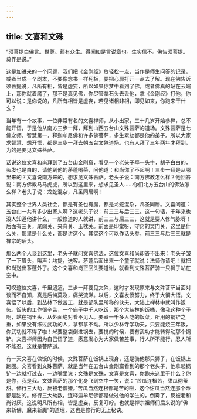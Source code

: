 ```yaml
---
---
---
```

title: 文喜和文殊
---




“须菩提白佛言。世尊。颇有众生。得闻如是言说章句。生实信不。佛告须菩提。莫作是说。”

这是加进来的一个问题，我们把《金刚经》放轻松一点，当作是师生问答的记录，或者当成一个剧本，不要像念书一样死板，要把心扉打开一点去了解。现在佛告诉须菩提说，凡所有相，皆是虚妄，所以如果你梦中看到了佛，或者佛真的站在云端上，那你就着魔了，那不是真见佛，你尽管拿石头去丢他，拿《金刚经》打他，你可以说：是你说的，凡所有相皆是虚妄，若见诸相非相，即见如来，你跑来干什么？

当年有一个故事，一位非常有名的文喜禅师，从小出家，三十几岁开始参禅，总不能开悟，于是他从南方三步一拜，拜到山西五台山文殊菩萨的道场。文殊菩萨是七佛之师，智慧第一，释迦牟尼佛和许多佛菩萨，多生累劫都是他的弟子。所以大家求智慧、想开悟，都是三步一拜去朝五台文殊道场。也有人拜了三年两年才拜到，为的是要见文殊菩萨。

话说这位文喜和尚拜到了五台山金刚窟，看见一个老头子牵一头牛，胡子白白的，头发也是白的，请他到他的茅蓬喝茶，问他道：和尚你了不起啊！三步一拜是从哪里来的？文喜说南方来的，想求见文殊菩萨。老头子说：南方佛教怎么样？他回答说：南方佛教马马虎虎，所以到这里来，想求见圣人……你们北方五台山的佛法怎么样？老头子说：龙蛇混杂，凡圣同居啊！

其实整个世界人类社会，都是有圣也有魔，都是龙蛇混杂，凡圣同居。文喜问道：五台山一共有多少出家人啊？这老头子说：前三三与后三三。这一句话，千年来也没人知道他讲什么，一般修道的人就讲，前三三与后三三，这就是要人修气脉呀！后面有三关，尾闾关、夹脊关、玉枕关。前面是印堂呀，守窍的灵门关，这里是什么关，那里是什么关，都是讲这个。其实这个可以作话头参，前三三与后三三就是禅宗的话头。

那么两个人谈到这里，老头子就问文喜佛法，这位文喜和尚却答不出来；老头子皱了一下眉头，叫声：均提，送客。茅蓬后面出来一个童子就说：法师你请吧！就把和尚送出茅蓬外了。这个文喜和尚正回头要道谢，就看到文殊菩萨骑一只狮子站在空中。

可叹这位文喜，千里迢迢，三步一拜要见文殊，这时才发现原来与文殊菩萨当面对谈而不自知，真是后悔莫及，痛哭流涕。以后，文喜发愤努力，终于大彻大悟。文喜悟了以后，到丛林下做苦工，就是部队里所称的伙夫，大陆上禅林中就叫作饭头。饭头的工作很辛苦，一个庙子中千人吃饭，那个大丛林的饭桶，像我这种个子啊，站在锅里头，从外面绝对看不见人。要煮一千多人吃的饭菜，所用的锅铲之重，如果没有练过武功的人，拿都拿不动。所以少林寺学功夫，只要能烧三年饭，你武功就不得了啦！米要整袋倒进锅去，要搅的时候，要有武功才能转得动那个锅铲。文喜禅师因为自己悟了道，愿意发心为大家做苦差事，行人所不能行，忍人所不能忍，这就是菩萨道。

有一天文喜在做饭的时候，文殊菩萨在饭锅上现身，还是骑他那只狮子，在饭锅上跑圈。文喜看到文殊菩萨，就是当年在五台山金刚窟看到的那个老头子，他拿起锅铲一边就打过去，一边嘴里说：文殊是文殊，文喜是文喜，你跑来这里干什么？你是你，我是我。文殊菩萨的那个化身飞到空中一笑，说：“苦瓜连根苦，甜瓜彻蒂甜。修行三大劫，反被老僧嫌。”苦瓜当然连根都是苦的啦，这个甜瓜当然连那个蒂都是甜的。修行三大劫数，连释迦牟尼佛都是做过他的学生的，倒霉了，反被老和尚讨厌。这说明凡所有相，皆是虚妄，反复叮咛。也就是禅宗祖师们后来说的“佛来斩佛，魔来斩魔”的道理，这也是修行的无上秘诀。